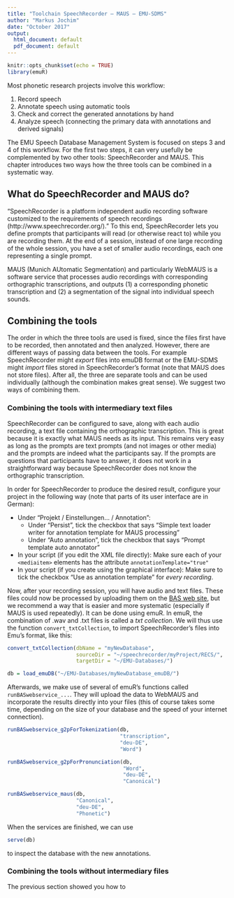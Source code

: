 ```yaml
---
title: "Toolchain SpeechRecorder — MAUS — EMU-SDMS"
author: "Markus Jochim"
date: "October 2017"
output:
  html_document: default
  pdf_document: default
---
```


```r
knitr::opts_chunk$set(echo = TRUE)
library(emuR)
```

Most phonetic research projects involve this workflow:

1. Record speech
1. Annotate speech using automatic tools
1. Check and correct the generated annotations by hand
1. Analyze speech (connecting the primary data with annotations and derived signals)

The EMU Speech Database Management System is focused on steps 3 and 4 of this workflow. For the first two steps, it can very usefully be complemented by two other tools: SpeechRecorder and MAUS. This chapter introduces two ways how the three tools can be combined in a systematic way.

## What do SpeechRecorder and MAUS do?

“SpeechRecorder is a platform independent audio recording software customized to the requirements of speech recordings (http://www.speechrecorder.org/).” To this end, SpeechRecorder lets you define prompts that participants will read (or otherwise react to) while you are recording them. At the end of a session, instead of one large recording of the whole session, you have a set of smaller audio recordings, each one representing a single prompt.

MAUS (Munich AUtomatic Segmentation) and particularly WebMAUS is a software service that processes audio recordings with corresponding orthographic transcriptions, and outputs (1) a corresponding phonetic transcription and (2) a segmentation of the signal into individual speech sounds.

## Combining the tools

The order in which the three tools are used is fixed, since the files first have to be recorded, then annotated and then analyzed. However, there are different ways of passing data between the tools. For example SpeechRecorder might *export* files into emuDB format or the EMU-SDMS might *import* files stored in SpeechRecorder’s format (note that MAUS does not store files). After all, the three are separate tools and can be used individually (although the combination makes great sense). We suggest two ways of combining them.

### Combining the tools with intermediary text files

SpeechRecorder can be configured to save, along with each audio recording, a text file containing the orthographic transcription. This is great because it is exactly what MAUS needs as its input. This remains very easy as long as the prompts are text prompts (and not images or other media) and the prompts are indeed what the participants say. If the prompts are questions that participants have to answer, it does not work in a straightforward way because SpeechRecorder does not know the orthographic transcription.

In order for SpeechRecorder to produce the desired result, configure your project in the following way (note that parts of its user interface are in German):

- Under “Projekt / Einstellungen... / Annotation”:
  - Under “Persist”, tick the checkbox that says “Simple text loader writer for annotation template for MAUS processing”
  - Under “Auto annotation”, tick the checkbox that says “Prompt template auto annotator”
- In your script (if you edit the XML file directly): Make sure each of your ```<mediaitem>``` elements has the attribute ```annotationTemplate="true"```
- In your script (if you create using the graphical interface): Make sure to tick the checkbox “Use as annotation template” for *every recording*.

Now, after your recording session, you will have audio and text files. These files could now be processed by uploading them on the [BAS web site](https://clarin.phonetik.uni-muenchen.de/BASWebServices/#!/services/Pipeline), but we recommend a way that is easier and more systematic (especially if MAUS is used repeatedly). It can be done using emuR. In emuR, the combination of .wav and .txt files is called a *txt collection*. We will thus use the function ```convert_txtCollection```, to import SpeechRecorder’s files into Emu’s format, like this:

```r

convert_txtCollection(dbName = "myNewDatabase",
                      sourceDir = "~/speechrecorder/myProject/RECS/",
                      targetDir = "~/EMU-Databases/")

db = load_emuDB("~/EMU-Databases/myNewDatabase_emuDB/")
```

Afterwards, we make use of several of emuR’s functions called ```runBASwebservice_...```. They will upload the data to WebMAUS and incorporate the results directly into your files (this of course takes some time, depending on the size of your database and the speed of your internet connection).

```r
runBASwebservice_g2pForTokenization(db,
                                    "transcription",
                                    "deu-DE",
                                    "Word")

runBASwebservice_g2pForPronunciation(db,
                                     "Word",
                                     "deu-DE",
                                     "Canonical")

runBASwebservice_maus(db,
                      "Canonical",
                      "deu-DE",
                      "Phonetic")
```

When the services are finished, we can use
```r
serve(db)
```
to inspect the database with the new annotations.

### Combining the tools without intermediary files

The previous section showed you how to 